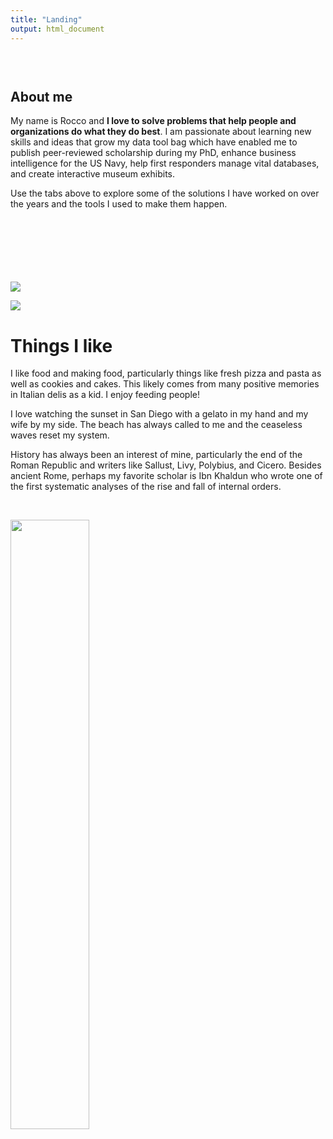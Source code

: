 ```yaml
---
title: "Landing"
output: html_document
---
```


<style type="text/css">
.title {
  display: none;
}

#getting-started img {
  margin-right: 10px;
}

</style>

<div class="row" style="padding-top: 30px;">
<div class="col-sm-6">

# **About me**

My name is Rocco and **I love to solve problems that help people and organizations do what they do best**. I am passionate about learning new skills and ideas that grow my data tool bag which have enabled me to publish peer-reviewed scholarship during my PhD, enhance business intelligence for the US Navy, help first responders manage vital databases, and create interactive museum exhibits.

Use the tabs above to explore some of the solutions I have worked on over the years and the tools I used to make them happen.
<br />
<br />
<br />
<br />
<br />
<br />
<br />

<a href = "https://roccobowman.github.io/rbowman-data-analyst">
![](images/me2.jpg)

</div>
<div class="col-sm-6">

<a href = "https://roccobowman.github.io/rbowman-data-analyst">
![](images/me1.jpg)
</a>
</div>

# **Things I like**

I like food and making food, particularly things like fresh pizza and pasta as well as cookies and cakes. This likely comes from many positive memories in Italian delis as a kid. I enjoy feeding people! 

I love watching the sunset in San Diego with a gelato in my hand and my wife by my side. The beach has always called to me and the ceaseless waves reset my system.

History has always been an interest of mine, particularly the end of the Roman Republic and writers like Sallust, Livy, Polybius, and Cicero. Besides ancient Rome, perhaps my favorite scholar is Ibn Khaldun who wrote one of the first systematic analyses of the rise and fall of internal orders.

<br />


<a href = "https://roccobowman.github.io/rbowman-portfolio">
![](images/me3.jpg){width=50%}
